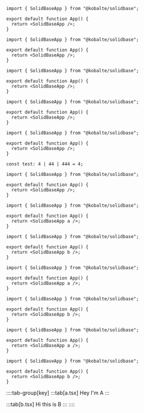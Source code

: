 ```tsx
import { SolidBaseApp } from "@kobalte/solidbase";

export default function App() {
  return <SolidBaseApp />;
}
```

```tsx {4}
import { SolidBaseApp } from "@kobalte/solidbase";

export default function App() {
  return <SolidBaseApp />;
}
```

```tsx {4-6}
import { SolidBaseApp } from "@kobalte/solidbase";

export default function App() {
  return <SolidBaseApp />;
}
```

```tsx title="custom.tsx"
import { SolidBaseApp } from "@kobalte/solidbase";

export default function App() {
  return <SolidBaseApp />;
}
```

```tsx showLineNumbers
import { SolidBaseApp } from "@kobalte/solidbase";

export default function App() {
  return <SolidBaseApp />;
}
```

```tsx twoslash
const test: 4 | 44 | 444 = 4;
```

```tsx {4-6} title="custom.tsx"
import { SolidBaseApp } from "@kobalte/solidbase";

export default function App() {
  return <SolidBaseApp />;
}
```

```tsx {4} tab title="a.tsx"
import { SolidBaseApp } from "@kobalte/solidbase";

export default function App() {
  return <SolidBaseApp a />;
}
```

```tsx {4} tab title="b.tsx"
import { SolidBaseApp } from "@kobalte/solidbase";

export default function App() {
  return <SolidBaseApp b />;
}
```

```tsx {4} tab="key" title="a.tsx"
import { SolidBaseApp } from "@kobalte/solidbase";

export default function App() {
  return <SolidBaseApp a />;
}
```

```tsx {4} tab="key" title="b.tsx"
import { SolidBaseApp } from "@kobalte/solidbase";

export default function App() {
  return <SolidBaseApp b />;
}
```

```tsx {4} tab="key" title="a.tsx"
import { SolidBaseApp } from "@kobalte/solidbase";

export default function App() {
  return <SolidBaseApp a />;
}
```

```tsx {4} tab="key" title="b.tsx"
import { SolidBaseApp } from "@kobalte/solidbase";

export default function App() {
  return <SolidBaseApp b />;
}
```

::::tab-group[key]
:::tab[a.tsx]
Hey I'm A
:::

:::tab[b.tsx]
Hi this is B
:::
::::